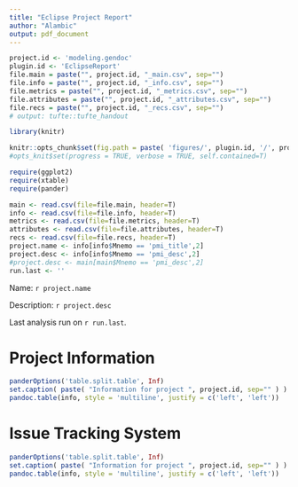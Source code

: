 ```yaml
---
title: "Eclipse Project Report"
author: "Alambic"
output: pdf_document
---
```


```r
project.id <- 'modeling.gendoc'
plugin.id <- 'EclipseReport'
file.main = paste("", project.id, "_main.csv", sep="")
file.info = paste("", project.id, "_info.csv", sep="")
file.metrics = paste("", project.id, "_metrics.csv", sep="")
file.attributes = paste("", project.id, "_attributes.csv", sep="")
file.recs = paste("", project.id, "_recs.csv", sep="")
# output: tufte::tufte_handout

library(knitr)

knitr::opts_chunk$set(fig.path = paste( 'figures/', plugin.id, '/', project.id, '/', sep=""))
#opts_knit$set(progress = TRUE, verbose = TRUE, self.contained=T)

require(ggplot2)
require(xtable)
require(pander)

main <- read.csv(file=file.main, header=T)
info <- read.csv(file=file.info, header=T)
metrics <- read.csv(file=file.metrics, header=T)
attributes <- read.csv(file=file.attributes, header=T)
recs <- read.csv(file=file.recs, header=T)
project.name <- info[info$Mnemo == 'pmi_title',2]
project.desc <- info[info$Mnemo == 'pmi_desc',2]
#project.desc <- main[main$Mnemo == 'pmi_desc',2]
run.last <- ''
```

Name: `r project.name` 

Description: `r project.desc`

Last analysis run on `r run.last`.

# Project Information

```r
panderOptions('table.split.table', Inf)
set.caption( paste( "Information for project ", project.id, sep="" ) )
pandoc.table(info, style = 'multiline', justify = c('left', 'left'))
```

# Issue Tracking System

```r
panderOptions('table.split.table', Inf)
set.caption( paste( "Information for project ", project.id, sep="" ) )
pandoc.table(info, style = 'multiline', justify = c('left', 'left'))
```
